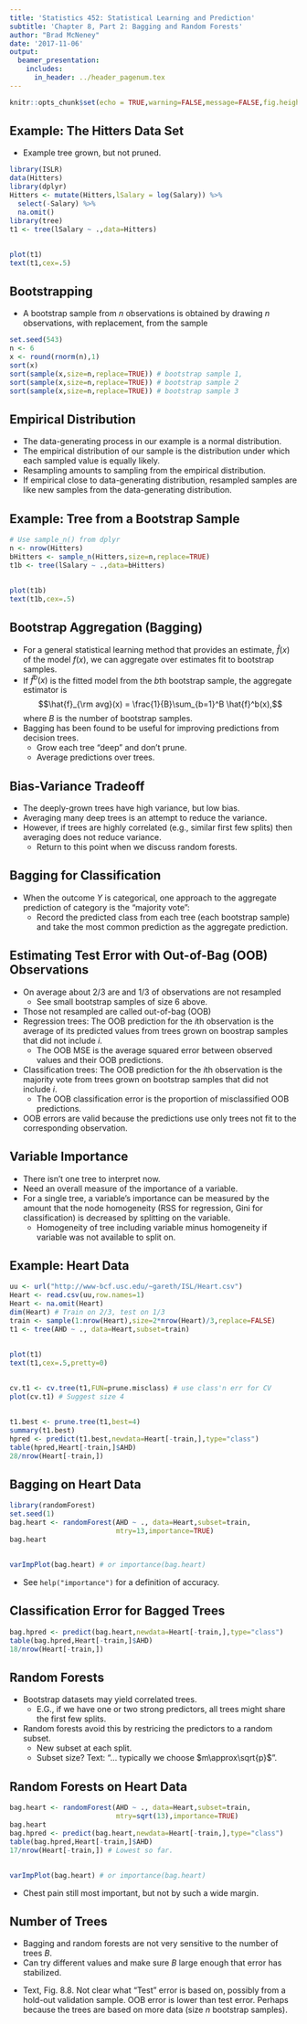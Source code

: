 ```yaml
---
title: 'Statistics 452: Statistical Learning and Prediction'
subtitle: 'Chapter 8, Part 2: Bagging and Random Forests'
author: "Brad McNeney"
date: '2017-11-06'
output: 
  beamer_presentation:
    includes:
      in_header: ../header_pagenum.tex
---
```


```r
knitr::opts_chunk$set(echo = TRUE,warning=FALSE,message=FALSE,fig.height=3,fig.width=5)
```

## Example: The Hitters Data Set

* Example tree grown, but not pruned.

\scriptsize

```r
library(ISLR)
data(Hitters)
library(dplyr)
Hitters <- mutate(Hitters,lSalary = log(Salary)) %>% 
  select(-Salary) %>%
  na.omit()
library(tree)
t1 <- tree(lSalary ~ .,data=Hitters)
```

##

\scriptsize

```r
plot(t1)
text(t1,cex=.5)
```

## Bootstrapping 

* A bootstrap sample from $n$ observations is obtained 
by drawing $n$ observations, with replacement, from 
the sample

\scriptsize

```r
set.seed(543)
n <- 6
x <- round(rnorm(n),1)
sort(x)
sort(sample(x,size=n,replace=TRUE)) # bootstrap sample 1, 
sort(sample(x,size=n,replace=TRUE)) # bootstrap sample 2
sort(sample(x,size=n,replace=TRUE)) # bootstrap sample 3
```

## Empirical Distribution

* The data-generating process in our example is a normal distribution.
* The empirical distribution of our sample is the distribution
under which each sampled value is equally likely.
* Resampling amounts to sampling from the empirical distribution.
* If empirical close to data-generating distribution, 
resampled samples are like new samples from the data-generating 
distribution.

## Example: Tree from a Bootstrap Sample

\scriptsize

```r
# Use sample_n() from dplyr
n <- nrow(Hitters)
bHitters <- sample_n(Hitters,size=n,replace=TRUE)
t1b <- tree(lSalary ~ .,data=bHitters)
```

##

\scriptsize

```r
plot(t1b)
text(t1b,cex=.5)
```


## Bootstrap Aggregation (Bagging)

* For a general statistical learning method that 
provides an estimate, $\hat{f}(x)$ of the model $f(x)$,
we can aggregate over estimates fit to bootstrap samples.
* If $\hat{f}^b(x)$ is the fitted model from the $b$th 
bootstrap sample, the aggregate estimator is
$$\hat{f}_{\rm avg}(x) = \frac{1}{B}\sum_{b=1}^B \hat{f}^b(x),$$
where $B$ is the number of bootstrap samples.
* Bagging has been found to be useful for improving 
predictions from decision trees.
    + Grow each tree "deep" and don't prune.
    + Average predictions over trees.
  

## Bias-Variance Tradeoff

* The deeply-grown trees have high variance, but low bias.
* Averaging many deep trees is an attempt to reduce the
variance.
* However, if trees are highly correlated (e.g., similar first 
few splits) then averaging does not reduce variance.
    + Return to this point when we discuss random forests.
    


## Bagging for Classification

* When the outcome $Y$ is categorical, one approach to
the aggregate prediction of category is the "majority vote":
    + Record the predicted class from each tree (each 
    bootstrap sample) and take the most common prediction
    as the aggregate prediction.
    
## Estimating Test Error with Out-of-Bag (OOB) Observations

* On average about 2/3 are and 1/3 of observations are not resampled
    + See small bootstrap samples of size 6 above.
* Those not resampled are called out-of-bag (OOB)
* Regression trees: The OOB prediction for the $i$th observation
is the average of its predicted values from trees grown
on boostrap samples that did not include $i$.
    + The OOB MSE is the average squared error between  observed
    values and their OOB predictions.
* Classification trees: The OOB prediction for the $i$th observation
is the majority vote from trees grown on bootstrap samples that did
not include $i$.
    + The OOB classification error is the proportion of misclassified
    OOB predictions. 
* OOB errors are valid because the predictions use only trees not
fit to the corresponding observation.
    
## Variable Importance

* There isn't one tree to interpret now.
* Need an overall measure of the importance of a variable.
* For a single tree, a variable's importance can be measured
by the amount that the node homogeneity (RSS for regression,
Gini for classification) is decreased by splitting on the variable. 
    + Homogeneity of tree including variable 
    minus homogeneity if variable was not available
    to split on.
    

## Example: Heart Data

\scriptsize

<!-- for next time, set a seed in this chunk for repro in Ch08part3 -->

```r
uu <- url("http://www-bcf.usc.edu/~gareth/ISL/Heart.csv")
Heart <- read.csv(uu,row.names=1)
Heart <- na.omit(Heart)
dim(Heart) # Train on 2/3, test on 1/3
train <- sample(1:nrow(Heart),size=2*nrow(Heart)/3,replace=FALSE)
t1 <- tree(AHD ~ ., data=Heart,subset=train)
```

## 

\scriptsize

```r
plot(t1)
text(t1,cex=.5,pretty=0)
```

##

\scriptsize

```r
cv.t1 <- cv.tree(t1,FUN=prune.misclass) # use class'n err for CV
plot(cv.t1) # Suggest size 4
```

## 

\scriptsize

```r
t1.best <- prune.tree(t1,best=4)
summary(t1.best)
hpred <- predict(t1.best,newdata=Heart[-train,],type="class")
table(hpred,Heart[-train,]$AHD)
28/nrow(Heart[-train,])
```

## Bagging on Heart Data

\scriptsize

```r
library(randomForest)
set.seed(1)
bag.heart <- randomForest(AHD ~ ., data=Heart,subset=train,
                          mtry=13,importance=TRUE)
bag.heart
```

##

\scriptsize

```r
varImpPlot(bag.heart) # or importance(bag.heart)
```

\normalsize

* See `help("importance")` for a definition of accuracy.

## Classification Error for Bagged Trees

\scriptsize

```r
bag.hpred <- predict(bag.heart,newdata=Heart[-train,],type="class")
table(bag.hpred,Heart[-train,]$AHD)
18/nrow(Heart[-train,])
```

## Random Forests

* Bootstrap datasets may yield correlated trees.
    + E.G., if we have one or two strong predictors, all trees
    might share the first few splits.
* Random forests avoid this by restricing the predictors 
to a random subset.
    + New subset at each split.
    + Subset size? Text: "... typically we choose  $m\approx\sqrt{p}$".

## Random Forests on Heart Data

\scriptsize

```r
bag.heart <- randomForest(AHD ~ ., data=Heart,subset=train,
                          mtry=sqrt(13),importance=TRUE)
bag.heart
bag.hpred <- predict(bag.heart,newdata=Heart[-train,],type="class")
table(bag.hpred,Heart[-train,]$AHD)
17/nrow(Heart[-train,]) # Lowest so far.
```

##

\scriptsize

```r
varImpPlot(bag.heart) # or importance(bag.heart)
```

* Chest pain still most important, but not by such
a wide margin.

## Number of Trees

* Bagging and random forests are not very sensitive to the number
of trees $B$.
* Can try different values and make sure $B$ large enough that
error has stabilized.

\vspace*{-.4in}

\begin{center}
\includegraphics[height=2.3in]{Fig8_8.pdf}
\end{center}

\vspace*{-.4in}

\small

* Text, Fig. 8.8. Not clear what "Test" error is based on, possibly
from a hold-out validation sample.
OOB error is lower than test error. Perhaps because the trees
are based on more data (size $n$ bootstrap samples).